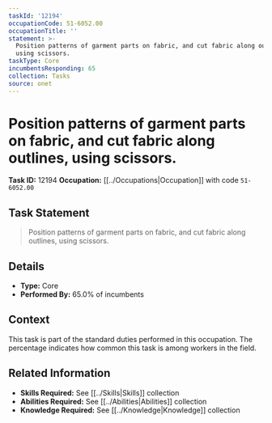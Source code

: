 ```yaml
---
taskId: '12194'
occupationCode: 51-6052.00
occupationTitle: ''
statement: >-
  Position patterns of garment parts on fabric, and cut fabric along outlines,
  using scissors.
taskType: Core
incumbentsResponding: 65
collection: Tasks
source: onet
---
```

# Position patterns of garment parts on fabric, and cut fabric along outlines, using scissors.

**Task ID:** 12194
**Occupation:** [[../Occupations|Occupation]] with code `51-6052.00`

## Task Statement

> Position patterns of garment parts on fabric, and cut fabric along outlines, using scissors.

## Details

- **Type:** Core
- **Performed By:** 65.0% of incumbents

## Context

This task is part of the standard duties performed in this occupation. The percentage indicates how common this task is among workers in the field.

## Related Information

- **Skills Required:** See [[../Skills|Skills]] collection
- **Abilities Required:** See [[../Abilities|Abilities]] collection
- **Knowledge Required:** See [[../Knowledge|Knowledge]] collection
